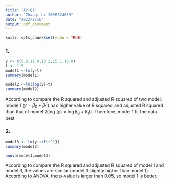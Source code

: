 ```yaml
---
title: "A2-Q1"
author: "Zhaoqi Li-1006324639"
date: "2023/2/16"
output: pdf_document
---
```


```r
knitr::opts_chunk$set(echo = TRUE)
```

### 1.

```r
y <- c(9.8,11.0,13.2,15.1,16.0)
t <- 1:5
model1 <-lm(y~t)
summary(model1)
```
```r
model2 <-lm(log(y)~t)
summary(model2)
```
According to compare the R squared and adjusted R squared of two model, model 1 ($y=\beta_0+\beta_1^t$) has higher value of R squared and adjusted R squared than that of model 2($\log(y)=\log\beta_0+\beta_1t$). Therefore, model 1 fit the data best

\newpage

### 2.

```r
model3 <- lm(y~t+I(t^2))
summary(model3)
```
```r
anova(model1,model3)
```
According to compare the R squared and adjusted R squared of model 1 and model 3, the values are similar (model 3 slightly higher than model 1). According to ANOVA, the p-value is larger than 0.05, so model 1 is better.
